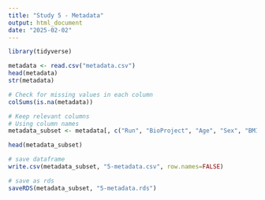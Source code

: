 ```yaml
---
title: "Study 5 - Metadata"
output: html_document
date: "2025-02-02"
---
```


```r
library(tidyverse)
```

```r
metadata <- read.csv("metadata.csv")
head(metadata)
str(metadata)
```

```r
# Check for missing values in each column
colSums(is.na(metadata))
```

```r
# Keep relevant columns
# Using column names
metadata_subset <- metadata[, c("Run", "BioProject", "Age", "Sex", "BMI", "Country", "Continent", "Ethnicity", "Study.Group")] 
```

```r
head(metadata_subset)
```

```r
# save dataframe
write.csv(metadata_subset, "5-metadata.csv", row.names=FALSE)

# save as rds
saveRDS(metadata_subset, "5-metadata.rds")
```

